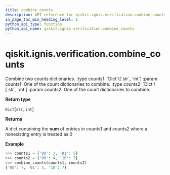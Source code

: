 ```yaml
---
title: combine_counts
description: API reference for qiskit.ignis.verification.combine_counts
in_page_toc_min_heading_level: 1
python_api_type: function
python_api_name: qiskit.ignis.verification.combine_counts
---
```


<span id="qiskit-ignis-verification-combine-counts" />

# qiskit.ignis.verification.combine\_counts

<Function id="qiskit.ignis.verification.combine_counts" name="combine_counts" isDedicatedPage={true} github="https://github.com/qiskit-community/qiskit-ignis/tree/stable/0.5/qiskit/ignis/verification/tomography/data.py" signature="combine_counts(counts1, counts2)">
  Combine two counts dictionaries. :type counts1: `Dict`\[`str`, `int`] :param counts1: One of the count dictionaries to combine. :type counts2: `Dict`\[`str`, `int`] :param counts2: One of the count dictionaries to combine.

  **Return type**

  `Dict`\[`str`, `int`]

  **Returns**

  A dict containing the **sum** of entries in counts1 and counts2 where a nonexisting entry is treated as 0

  **Example**

  ```python
  >>> counts1 = {'00': 3, '01': 5}
  >>> counts2 = {'00': 4, '10': 7}
  >>> combine_counts(counts1, counts2)
  {'00': 7, '01': 5, '10': 7}
  ```
</Function>

